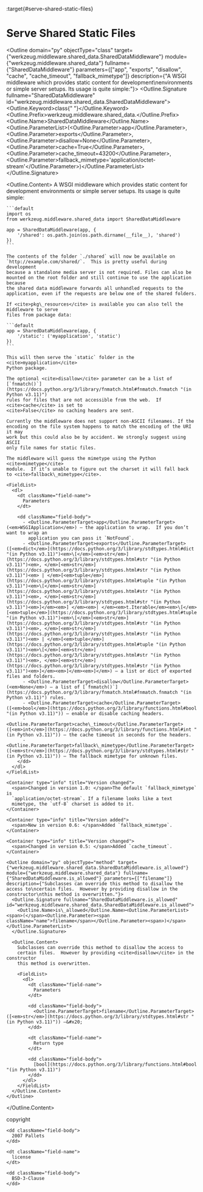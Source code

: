 :target{#serve-shared-static-files}

# Serve Shared Static Files

<Outline domain="py" objectType="class" target={"werkzeug.middleware.shared_data.SharedDataMiddleware"} module={"werkzeug.middleware.shared_data"} fullname={"SharedDataMiddleware"} parameters={["app", "exports", "disallow", "cache", "cache_timeout", "fallback_mimetype"]} description={"A WSGI middleware which provides static content for development\nenvironments or simple server setups. Its usage is quite simple:"}>
  <Outline.Signature fullname="SharedDataMiddleware" id="werkzeug.middleware.shared_data.SharedDataMiddleware">
    <Outline.Keyword>class<span>{" "}</span></Outline.Keyword><Outline.Prefix>werkzeug.middleware.shared\_data.</Outline.Prefix><Outline.Name>SharedDataMiddleware</Outline.Name><Outline.ParameterList><span>(</span><Outline.Parameter><span className="name">app</span></Outline.Parameter>, <Outline.Parameter><span className="name">exports</span></Outline.Parameter>, <Outline.Parameter><span className="name">disallow</span><span>=</span><span>None</span></Outline.Parameter>, <Outline.Parameter><span className="name">cache</span><span>=</span><span>True</span></Outline.Parameter>, <Outline.Parameter><span className="name">cache\_timeout</span><span>=</span><span>43200</span></Outline.Parameter>, <Outline.Parameter><span className="name">fallback\_mimetype</span><span>=</span><span>'application/octet-stream'</span></Outline.Parameter><span>)</span></Outline.ParameterList>
  </Outline.Signature>

  <Outline.Content>
    A WSGI middleware which provides static content for development
    environments or simple server setups. Its usage is quite simple:

    ```default
    import os
    from werkzeug.middleware.shared_data import SharedDataMiddleware

    app = SharedDataMiddleware(app, {
        '/shared': os.path.join(os.path.dirname(__file__), 'shared')
    })
    ```

    The contents of the folder `./shared` will now be available on
    `http://example.com/shared/`.  This is pretty useful during development
    because a standalone media server is not required. Files can also be
    mounted on the root folder and still continue to use the application because
    the shared data middleware forwards all unhandled requests to the
    application, even if the requests are below one of the shared folders.

    If <cite>pkg\_resources</cite> is available you can also tell the middleware to serve
    files from package data:

    ```default
    app = SharedDataMiddleware(app, {
        '/static': ('myapplication', 'static')
    })
    ```

    This will then serve the `static` folder in the <cite>myapplication</cite>
    Python package.

    The optional <cite>disallow</cite> parameter can be a list of [`fnmatch()`](https://docs.python.org/3/library/fnmatch.html#fnmatch.fnmatch "(in Python v3.11)")
    rules for files that are not accessible from the web.  If <cite>cache</cite> is set to
    <cite>False</cite> no caching headers are sent.

    Currently the middleware does not support non-ASCII filenames. If the
    encoding on the file system happens to match the encoding of the URI it may
    work but this could also be by accident. We strongly suggest using ASCII
    only file names for static files.

    The middleware will guess the mimetype using the Python <cite>mimetype</cite>
    module.  If it’s unable to figure out the charset it will fall back
    to <cite>fallback\_mimetype</cite>.

    <FieldList>
      <dl>
        <dt className="field-name">
          Parameters
        </dt>

        <dd className="field-body">
          - <Outline.ParameterTarget>app</Outline.ParameterTarget> (<em>WSGIApplication</em>) – the application to wrap.  If you don’t want to wrap an
            application you can pass it `NotFound`.
          - <Outline.ParameterTarget>exports</Outline.ParameterTarget> ([<em>dict</em>](https://docs.python.org/3/library/stdtypes.html#dict "(in Python v3.11)")<em>\[</em>[<em>str</em>](https://docs.python.org/3/library/stdtypes.html#str "(in Python v3.11)")<em>, </em>[<em>str</em>](https://docs.python.org/3/library/stdtypes.html#str "(in Python v3.11)")<em> | </em>[<em>tuple</em>](https://docs.python.org/3/library/stdtypes.html#tuple "(in Python v3.11)")<em>\[</em>[<em>str</em>](https://docs.python.org/3/library/stdtypes.html#str "(in Python v3.11)")<em>, </em>[<em>str</em>](https://docs.python.org/3/library/stdtypes.html#str "(in Python v3.11)")<em>]</em><em>] </em><em>| </em><em>t.Iterable</em><em>\[</em>[<em>tuple</em>](https://docs.python.org/3/library/stdtypes.html#tuple "(in Python v3.11)")<em>\[</em>[<em>str</em>](https://docs.python.org/3/library/stdtypes.html#str "(in Python v3.11)")<em>, </em>[<em>str</em>](https://docs.python.org/3/library/stdtypes.html#str "(in Python v3.11)")<em> | </em>[<em>tuple</em>](https://docs.python.org/3/library/stdtypes.html#tuple "(in Python v3.11)")<em>\[</em>[<em>str</em>](https://docs.python.org/3/library/stdtypes.html#str "(in Python v3.11)")<em>, </em>[<em>str</em>](https://docs.python.org/3/library/stdtypes.html#str "(in Python v3.11)")<em>]</em><em>]</em><em>]</em>) – a list or dict of exported files and folders.
          - <Outline.ParameterTarget>disallow</Outline.ParameterTarget> (<em>None</em>) – a list of [`fnmatch()`](https://docs.python.org/3/library/fnmatch.html#fnmatch.fnmatch "(in Python v3.11)") rules.
          - <Outline.ParameterTarget>cache</Outline.ParameterTarget> ([<em>bool</em>](https://docs.python.org/3/library/functions.html#bool "(in Python v3.11)")) – enable or disable caching headers.
          - <Outline.ParameterTarget>cache\_timeout</Outline.ParameterTarget> ([<em>int</em>](https://docs.python.org/3/library/functions.html#int "(in Python v3.11)")) – the cache timeout in seconds for the headers.
          - <Outline.ParameterTarget>fallback\_mimetype</Outline.ParameterTarget> ([<em>str</em>](https://docs.python.org/3/library/stdtypes.html#str "(in Python v3.11)")) – The fallback mimetype for unknown files.
        </dd>
      </dl>
    </FieldList>

    <Container type="info" title="Version changed">
      <span>Changed in version 1.0: </span>The default `fallback_mimetype` is
      `application/octet-stream`. If a filename looks like a text
      mimetype, the `utf-8` charset is added to it.
    </Container>

    <Container type="info" title="Version added">
      <span>New in version 0.6: </span>Added `fallback_mimetype`.
    </Container>

    <Container type="info" title="Version changed">
      <span>Changed in version 0.5: </span>Added `cache_timeout`.
    </Container>

    <Outline domain="py" objectType="method" target={"werkzeug.middleware.shared_data.SharedDataMiddleware.is_allowed"} module={"werkzeug.middleware.shared_data"} fullname={"SharedDataMiddleware.is_allowed"} parameters={["filename"]} description={"Subclasses can override this method to disallow the access to\ncertain files.  However by providing disallow in the constructor\nthis method is overwritten."}>
      <Outline.Signature fullname="SharedDataMiddleware.is_allowed" id="werkzeug.middleware.shared_data.SharedDataMiddleware.is_allowed">
        <Outline.Name>is\_allowed</Outline.Name><Outline.ParameterList><span>(</span><Outline.Parameter><span className="name">filename</span></Outline.Parameter><span>)</span></Outline.ParameterList>
      </Outline.Signature>

      <Outline.Content>
        Subclasses can override this method to disallow the access to
        certain files.  However by providing <cite>disallow</cite> in the constructor
        this method is overwritten.

        <FieldList>
          <dl>
            <dt className="field-name">
              Parameters
            </dt>

            <dd className="field-body">
              <Outline.ParameterTarget>filename</Outline.ParameterTarget> ([<em>str</em>](https://docs.python.org/3/library/stdtypes.html#str "(in Python v3.11)")) –&#x20;
            </dd>

            <dt className="field-name">
              Return type
            </dt>

            <dd className="field-body">
              [bool](https://docs.python.org/3/library/functions.html#bool "(in Python v3.11)")
            </dd>
          </dl>
        </FieldList>
      </Outline.Content>
    </Outline>
  </Outline.Content>
</Outline>

<FieldList>
  <dl>
    <dt className="field-name">
      copyright
    </dt>

    <dd className="field-body">
      2007 Pallets
    </dd>

    <dt className="field-name">
      license
    </dt>

    <dd className="field-body">
      BSD-3-Clause
    </dd>
  </dl>
</FieldList>
